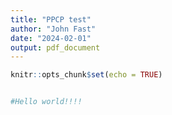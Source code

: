 ```yaml
---
title: "PPCP test"
author: "John Fast"
date: "2024-02-01"
output: pdf_document
---
```


```r
knitr::opts_chunk$set(echo = TRUE)


#Hello world!!!!

```
